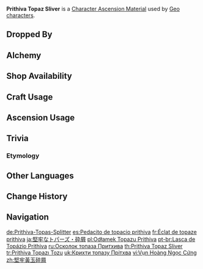{{Item Infobox
|id           = 104171
|image        = Item Prithiva Topaz Sliver.png
|type         = Character Ascension Materials
|invCategory  = Character Development Items
|group        = Prithiva Topaz
|group2       = Ascension Gems
|quality      = 2
|description  = Character Ascension Material.
|source1      = Dropped by [[Normal Bosses]] and [[Weekly Bosses]]
|source2      = [[Alchemy]]
|source3      = {{Sold By|Prithiva Topaz Sliver}}
|source4      = [[Commission]] Bonus Rewards
|source5      = [[Parametric Transformer]]
}}
'''Prithiva Topaz Sliver''' is a [[Character Ascension Material]] used by [[Geo]] [[characters]].

==Dropped By==
{{Dropped By}}

==Alchemy==
{{Recipe
|type = Converting
|Agnidus Agate Sliver = 1
|Dust of Azoth = 1
|sort = Agnidus Agate Sliver;Dust of Azoth
}}
{{Recipe
|type = Converting
|Varunada Lazurite Sliver = 1
|Dust of Azoth = 1
|sort = Varunada Lazurite Sliver;Dust of Azoth
}}
{{Recipe
|type = Converting
|Nagadus Emerald Sliver = 1
|Dust of Azoth = 1
|sort = Nagadus Emerald Sliver;Dust of Azoth
}}
{{Recipe
|type = Converting
|Vajrada Amethyst Sliver = 1
|Dust of Azoth = 1
|sort = Vajrada Amethyst Sliver;Dust of Azoth
}}
{{Recipe
|type = Converting
|Vayuda Turquoise Sliver = 1
|Dust of Azoth = 1
|sort = Vayuda Turquoise Sliver;Dust of Azoth
}}
{{Recipe
|type = Converting
|Shivada Jade Sliver = 1
|Dust of Azoth = 1
|sort = Shivada Jade Sliver;Dust of Azoth
}}

==Shop Availability==
{{Shop Availability|currency=[[Sigil]]}}

==Craft Usage==
{{Craft Usage}}

==Ascension Usage==
{{Ascension Usage}}

==Trivia==
===Etymology===
{{Transclude|Prithiva Topaz|Etymology}}

==Other Languages==
{{Other Languages
|en      = Prithiva Topaz Sliver
|zhs     = 坚牢黄玉碎屑
|zhs_rm  = Jiānláo Huángyù Suìxiè
|zht     = 堅牢黃玉碎屑
|zht_rm  = Jiānláo Huángyù Suìxiè
|zh_tl   = Sturdy Topaz Bits
|ja      = 堅牢なトパーズ・砕屑
|ja_rm   = Kenrou-na Topaazu - Saisetsu
|ja_tl   = Sturdy Topaz - {{w|Clastic}}
|ko      = 단단한 황옥 가루
|ko_rm   = 
|ko_tl   = Solid Topaz Dust
|es      = Pedacito de topacio prithiva
|es_tl   = Prithiva Topaz Nibble
|fr      = Éclat de topaze prithiva
|fr_tl   = Prithiva Topaz Sliver
|ru      = Осколок топаза Притхива
|ru_tl   = Prithiva Topaz Sliver
|th      = Prithiva Topaz {{sic|Silver}}
|vi      = Vụn Hoàng Ngọc Cứng
|vi_tl   = 
|de      = Prithiva-Topas-Splitter
|de_tl   = Prithiva Topaz Sliver
|id      = Prithiva Topaz Sliver
|pt      = Lasca de Topázio Prithiva
|pt_tl   = 
|tr      = Prithiva Topazı Tozu
|tr_tl   = Prithiva Topaz Dust
|it      = Scheggia di topazio Prithiva
|it_tl   = Prithiva Topaz Shard
}}

==Change History==
{{Change History|1.0}}

==Navigation==
{{Development Item Navbox|Character Ascension Materials}}

[[de:Prithiva-Topas-Splitter]]
[[es:Pedacito de topacio prithiva]]
[[fr:Éclat de topaze prithiva]]
[[ja:堅牢なトパーズ・砕屑]]
[[pl:Odłamek Topazu Prithiva]]
[[pt-br:Lasca de Topázio Prithiva]]
[[ru:Осколок топаза Притхива]]
[[th:Prithiva Topaz Sliver]]
[[tr:Prithiva Topazı Tozu]]
[[uk:Крихти топазу Прітхва]]
[[vi:Vụn Hoàng Ngọc Cứng]]
[[zh:堅牢黃玉碎屑]]